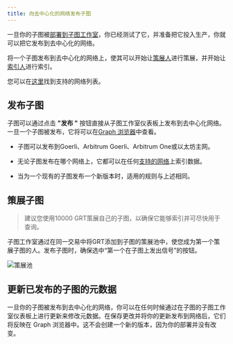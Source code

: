 ```yaml
---
title: 向去中心化的网络发布子图
---
```


一旦你的子图被[部署到子图工作室](/deploying/deploying-a-subgraph-to-studio)，你已经测试了它，并准备把它投入生产，你就可以把它发布到去中心化的网络。

将一个子图发布到去中心化的网络上，使其可以开始让[策展人](/network/curating)进行策展，并开始让[索引人](/network/indexing)进行索引。

<VideoEmbed youtube="HfDgC2oNnwo" />

您可以在[这里](/developing/supported-networks)找到支持的网络列表。

## 发布子图

子图可以通过点击 **"发布 "** 按钮直接从子图工作室仪表板上发布到去中心化网络。一旦一个子图被发布，它将可以在[Graph 浏览器](https://thegraph.com/explorer/)中查看。

- 子图可以发布到Goerli、Arbitrum Goerli、Arbitrum One或以太坊主网。

- 无论子图发布在哪个网络上，它都可以在任何[支持的网络](/developing/supported-networks)上索引数据。

- 当为一个现有的子图发布一个新版本时，适用的规则与上述相同。

## 策展子图

> 建议您使用10000 GRT策展自己的子图，以确保它能够索引并可尽快用于查询。

子图工作室通过在同一交易中将GRT添加到子图的策展池中，使您成为第一个策展子图的人。发布子图时，确保选中“第一个在子图上发出信号”的按钮。

![策展池](/img/curate-own-subgraph-tx.png)

## 更新已发布的子图的元数据

一旦你的子图被发布到去中心化的网络，你可以在任何时候通过在子图的子图工作室仪表板上进行更新来修改元数据。在保存更改并将你的更新发布到网络后，它们将反映在 Graph 浏览器中。这不会创建一个新的版本，因为你的部署并没有改变。

